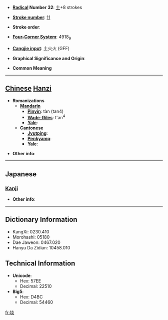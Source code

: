 * '''[[Wiktionary:Chinese radical index| Radical]] Number 32''': [[Wiktionary:Chinese radical index 土|土]]+8 strokes

* '''[[Wiktionary:Chinese total strokes index|Stroke number]]''': [[Wiktionary:Chinese total strokes index 11|11]]

* '''Stroke order''': 

* '''[[Wiktionary:Chinese four corner index|Four-Corner System]]''': 4918<sub>9</sub>

* '''[[Wiktionary:Chinese Cangjie index|Cangjie input]]''': 土火火 (GFF)

* '''Graphical Significance and Origin''': 

* '''Common Meaning'''

----

== [[Chinese]] [[Hanzi]] ==

* '''Romanizations'''
** '''[[Mandarin]]'''
*** '''[[Pinyin]]''': tàn (tan4)
*** '''[[Wade-Giles]]''': t'an<sup>4</sup>
*** '''[[Yale]]''': 
** '''[[Cantonese]]'''
*** '''[[Jyutping]]''':
*** '''[[Penkyamp]]''': 
*** '''[[Yale]]''': 

* '''Other info''': 

----

==Japanese==
===[[Kanji]]===
{{kanji|on readings=[[たん]] (tan)
|kun readings=
}}

* '''Other info''':  

----

== Dictionary Information ==

* KangXi: 0230.410
* Morohashi: 05180
* Dae Jaweon: 0467.020
* Hanyu Da Zidian: 10458.010

== Technical Information ==

* '''Unicode''':
** Hex: 57EE
** Decimal: 22510
* '''Big5''':
** Hex: D4BC
** Decimal: 54460

[[fr:埮]]